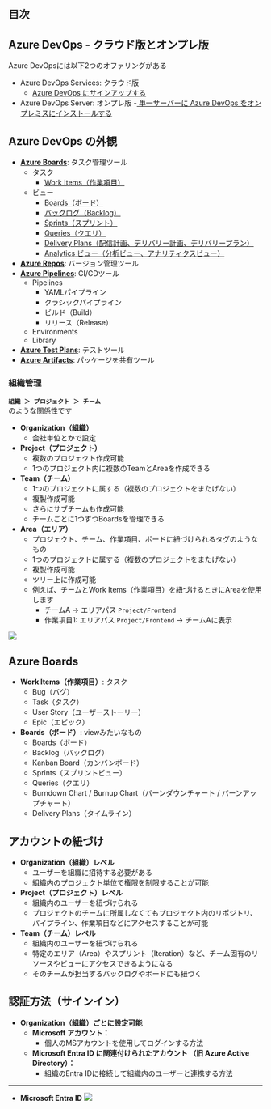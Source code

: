 ## 目次

## Azure DevOps - クラウド版とオンプレ版
Azure DevOpsには以下2つのオファリングがある
- Azure DevOps Services: クラウド版
  - [Azure DevOps にサインアップする](https://learn.microsoft.com/ja-jp/azure/devops/user-guide/sign-up-invite-teammates?view=azure-devops&tabs=microsoft-account)
- Azure DevOps Server: オンプレ版
  -[ 単一サーバーに Azure DevOps をオンプレミスにインストールする](https://learn.microsoft.com/ja-jp/azure/devops/server/install/single-server?view=azure-devops-2022)

## Azure DevOps の外観

- [**Azure Boards**](https://azure.microsoft.com/services/devops/boards/): タスク管理ツール
  - タスク
    - [Work Items（作業項目）](https://learn.microsoft.com/ja-jp/azure/devops/boards/work-items/about-work-items?view=azure-devops)
  - ビュー
    - [Boards（ボード）](https://learn.microsoft.com/ja-jp/azure/devops/boards/boards/kanban-overview?view=azure-devops)
    - [バックログ（Backlog）](https://learn.microsoft.com/ja-jp/azure/devops/boards/backlogs/backlogs-overview?view=azure-devops)
    - [Sprints（スプリント）](https://learn.microsoft.com/ja-jp/azure/devops/boards/sprints/assign-work-sprint?view=azure-devops)
    - [Queries（クエリ）](https://learn.microsoft.com/ja-jp/azure/devops/boards/queries/view-run-query?view=azure-devops)
    - [Delivery Plans（配信計画、デリバリー計画、デリバリープラン）](https://learn.microsoft.com/ja-jp/azure/devops/boards/plans/review-team-plans?view=azure-devops)
    - [Analytics ビュー（分析ビュー、アナリティクスビュー）](https://learn.microsoft.com/ja-jp/azure/devops/report/powerbi/what-are-analytics-views?view=azure-devops)
- [**Azure Repos**](https://azure.microsoft.com/services/devops/repos/): バージョン管理ツール
- [**Azure Pipelines**](https://azure.microsoft.com/services/devops/pipelines/): CI/CDツール
  - Pipelines
      - YAMLパイプライン
      - クラシックパイプライン
      - ビルド（Build）
      - リリース（Release）
  - Environments
  - Library
- [**Azure Test Plans**](https://azure.microsoft.com/products/devops/test-plans/): テストツール
- [**Azure Artifacts**](https://azure.microsoft.com/products/devops/artifacts/): パッケージを共有ツール

### 組織管理

**`組織 ＞ プロジェクト ＞ チーム`**  
のような関係性です

- **Organization（組織）**
    - 会社単位とかで設定
- **Project（プロジェクト）**
    - 複数のプロジェクト作成可能
    - 1つのプロジェクト内に複数のTeamとAreaを作成できる
- **Team（チーム）**
    - 1つのプロジェクトに属する（複数のプロジェクトをまたげない）
    - 複製作成可能
    - さらにサブチームも作成可能
    - チームごとに1つずつBoardsを管理できる
- **Area（エリア）**
    - プロジェクト、チーム、作業項目、ボードに紐づけられるタグのようなもの
    - 1つのプロジェクトに属する（複数のプロジェクトをまたげない）
    - 複製作成可能
    - ツリー上に作成可能
    - 例えば、チームとWork Items（作業項目）を紐づけるときにAreaを使用します
      - チームA → エリアパス `Project/Frontend`
      - 作業項目1: エリアパス `Project/Frontend` → チームAに表示

![](/images/azure-devops_outline_ask-nugey.png)

## Azure Boards

- **Work Items（作業項目）**: タスク
  - Bug（バグ）
  - Task（タスク）
  - User Story（ユーザーストーリー）
  - Epic（エピック）
- **Boards（ボード）**: viewみたいなもの
   - Boards（ボード）
   - Backlog（バックログ）
   - Kanban Board（カンバンボード）
   - Sprints（スプリントビュー）
   - Queries（クエリ）
   - Burndown Chart / Burnup Chart（バーンダウンチャート / バーンアップチャート）
   - Delivery Plans（タイムライン）

## アカウントの紐づけ

- **Organization（組織）レベル**
    - ユーザーを組織に招待する必要がある
    - 組織内のプロジェクト単位で権限を制限することが可能
- **Project（プロジェクト）レベル**
    - 組織内のユーザーを紐づけられる
    - プロジェクトのチームに所属しなくてもプロジェクト内のリポジトリ、パイプライン、作業項目などにアクセスすることが可能
- **Team（チーム）レベル**
    - 組織内のユーザーを紐づけられる
    - 特定のエリア（Area）やスプリント（Iteration）など、チーム固有のリソースやビューにアクセスできるようになる
    - そのチームが担当するバックログやボードにも紐づく

## 認証方法（サインイン）

- **Organization（組織）ごとに設定可能**
    - **Microsoft アカウント：**
        - 個人のMSアカウントを使用してログインする方法
    - **Microsoft Entra ID に関連付けられたアカウント （旧 Azure Active Directory）：**
        - 組織のEntra IDに接続して組織内のユーザーと連携する方法

---

- **Microsoft Entra ID**
  ![](https://res.cloudinary.com/zenn/image/fetch/s--c5pIlcZv--/c_limit%2Cf_auto%2Cfl_progressive%2Cq_auto%2Cw_1200/https://storage.googleapis.com/zenn-user-upload/deployed-images/80e53bccc35ab4fcd6ea309f.png%3Fsha%3Dd49a713024f9c700764fca58da47acf0f32e902d)
